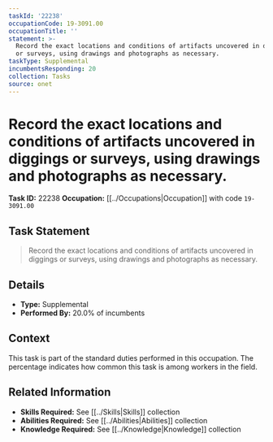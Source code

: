 ```yaml
---
taskId: '22238'
occupationCode: 19-3091.00
occupationTitle: ''
statement: >-
  Record the exact locations and conditions of artifacts uncovered in diggings
  or surveys, using drawings and photographs as necessary.
taskType: Supplemental
incumbentsResponding: 20
collection: Tasks
source: onet
---
```

# Record the exact locations and conditions of artifacts uncovered in diggings or surveys, using drawings and photographs as necessary.

**Task ID:** 22238
**Occupation:** [[../Occupations|Occupation]] with code `19-3091.00`

## Task Statement

> Record the exact locations and conditions of artifacts uncovered in diggings or surveys, using drawings and photographs as necessary.

## Details

- **Type:** Supplemental
- **Performed By:** 20.0% of incumbents

## Context

This task is part of the standard duties performed in this occupation. The percentage indicates how common this task is among workers in the field.

## Related Information

- **Skills Required:** See [[../Skills|Skills]] collection
- **Abilities Required:** See [[../Abilities|Abilities]] collection
- **Knowledge Required:** See [[../Knowledge|Knowledge]] collection
